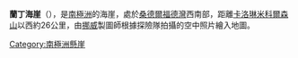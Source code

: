 '''蘭丁海崖'''（{{lang-nn|Landing Bluff}}），是[[南極洲|南極洲]]的海崖，處於[[桑德爾福德灣|桑德爾福德灣]]西南部，距離[[卡洛琳米科爾森山|卡洛琳米科爾森山]]以西約26公里，由[[挪威|挪威]]製圖師根據探險隊拍攝的空中照片繪入地圖。

{{coord|69|44|41|S| 73|42|35|E|display=title|type:landmark}}

[[Category:南極洲懸崖|Category:南極洲懸崖]]


{{Antarctica-geo-stub}}